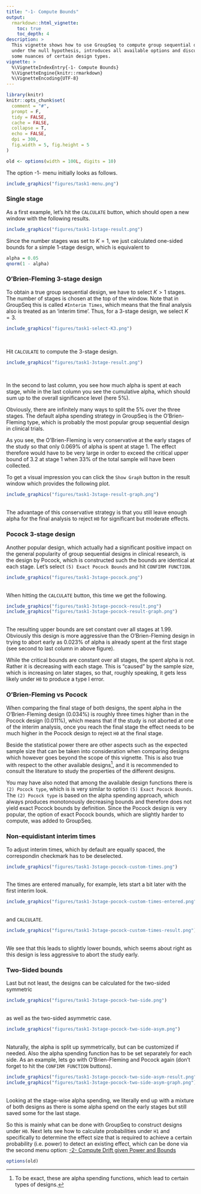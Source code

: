 ---
title: "-1- Compute Bounds"
output:
  rmarkdown::html_vignette:
    toc: true
    toc_depth: 4
description: >
  This vignette shows how to use GroupSeq to compute group sequential designs
  under the null hypothesis, introduces all available options and discusses
  some nuances of certain design types.
vignette: >
  %\VignetteIndexEntry{-1- Compute Bounds}
  %\VignetteEngine{knitr::rmarkdown}
  %\VignetteEncoding{UTF-8}
---

```{r knitr-setup, include = FALSE}
library(knitr)
knitr::opts_chunk$set(
  comment = "#",
  prompt = F,
  tidy = FALSE,
  cache = FALSE,
  collapse = T,
  echo = FALSE,
  dpi = 300,
  fig.width = 5, fig.height = 5
)

old <- options(width = 100L, digits = 10)
```

The option -1- menu initially looks as follows.

```{r, out.width = "35%", echo = FALSE}
include_graphics("figures/task1-menu.png")
```

### Single stage

As a first example, let's hit the `CALCULATE` button, which should open a
new window with the following results.

```{r, out.width = "50%"}
include_graphics("figures/task1-1stage-result.png")
```

Since the number stages was set to $K = 1$, we just calculated one-sided
bounds for a simple 1-stage design, which is equivalent to

```{r, echo = TRUE}
alpha = 0.05
qnorm(1 - alpha)
```

### O'Brien-Fleming 3-stage design

To obtain a true group sequential design, we have to select $K > 1$ stages.
The number of stages is chosen at the top of the window.
Note that in GroupSeq this is called
`#Interim Times`, which means that the final analysis also is treated as an
'interim time'. Thus, for a 3-stage design, we select $K = 3$.

```{r, out.width = "25%"}
include_graphics("figures/task1-select-K3.png")
```
<br>

Hit `CALCULATE` to compute the 3-stage design.

```{r, out.width = "50%"}
include_graphics("figures/task1-3stage-result.png")
```

<br>

In the second to last column, you see how much alpha is spent at each stage,
while in the last column you see the cumulative alpha, which should sum up
to the overall significance level (here 5%).

Obviously, there are infinitely many ways to split the 5% over the three stages.
The default alpha spending strategy in GroupSeq is the O'Brien-Fleming type,
which is probably the most popular group sequential design in clinical trials.

As you see, the O'Brien-Fleming is very conservative at the early stages
of the study so that only 0.069% of alpha is spent at stage 1. The effect
therefore would have to be very large in order to exceed the critical
upper bound of 3.2 at stage 1 when 33% of the total sample will have been
collected.

To get a visual impression you can click the `Show Graph` button in the result
window which provides the following plot.

```{r, out.width = "50%"}
include_graphics("figures/task1-3stage-result-graph.png")
```

<br>
The advantage of this conservative strategy is that you still leave enough
alpha for the final analysis to reject `H0` for significant but moderate effects.

### Pocock 3-stage design

Another popular design, which actually had a significant positive impact on
the general popularity of group sequential designs in clinical research,
is the design by Pocock, which is constructed such the bounds are identical
at each stage. Let's select `(5) Exact Pocock Bounds` and hit `CONFIRM FUNCTION`.

```{r, out.width = "35%", echo = FALSE}
include_graphics("figures/task1-3stage-pocock.png")
```

<br>
When hitting the `CALCULATE` button, this time we get the following.

```{r, out.width = c("55%", "40%"), echo = FALSE,fig.show="hold"}
include_graphics("figures/task1-3stage-pocock-result.png")
include_graphics("figures/task1-3stage-pocock-result-graph.png")
```

<br>
The resulting upper bounds are set constant over all stages at
1.99. Obviously this design is more aggressive than the O'Brien-Fleming design
in trying to abort early as 0.023% of alpha is already spent at the first
stage (see second to last column in above figure).

While the critical bounds are constant over all stages, the spent alpha is not.
Rather it is decreasing with each stage. This is "caused" by
the sample size, which is increasing on later stages, so that, roughly speaking,
it gets less likely under `H0` to produce a type I error.

### O'Brien-Fleming vs Pocock

When comparing the final stage of both designs, the spent alpha in the
O'Brien-Fleming design (0.034%) is roughly three times higher than in
the Pocock design (0.011%), which means that if the study is not aborted at
one of the interim analysis, once you reach the final stage the effect needs to
be much higher in the Pocock design to reject `H0` at the final stage.

Beside the statistical power there are other aspects such as
the expected sample size that can be taken into
consideration when comparing designs which however goes beyond the scope
of this vignette. This is also true with respect to the other available
designs^[To be exact, these are alpha spending functions, which lead to
certain types of designs.],
and it is recommended to consult the literature to study the properties
of the different designs.

You may have also noted that among the available design functions there is
`(2) Pocock type`, which is is very similar to option `(5) Exact Pocock Bounds`.
The `(2) Pocock type` is based on the alpha spending approach,
which always produces monotonously decreasing bounds and therefore does
not yield exact Pocock bounds by
definition. Since the Pocock design is very popular, the option of exact Pocock
bounds, which are slightly harder to compute, was added to GroupSeq.


### Non-equidistant interim times

To adjust interim times, which by default are equally spaced, the
correspondin checkmark has to be deselected.
```{r, out.width = "35%", echo = FALSE}
include_graphics("figures/task1-3stage-pocock-custom-times.png")
```

<br>
The times are entered manually, for example, lets start a bit later with the
first interim look.

```{r, out.width = "35%", echo = FALSE}
include_graphics("figures/task1-3stage-pocock-custom-times-entered.png")
```

<br>
and `CALCULATE`.

```{r, out.width = "50%", echo = FALSE}
include_graphics("figures/task1-3stage-pocock-custom-times-result.png")
```

<br>
We see that this leads to slightly lower bounds, which seems about right as
this design is less aggressive to abort the study early.


### Two-Sided bounds

Last but not least, the designs can be calculated for the two-sided symmetric

```{r, out.width = "35%", echo = FALSE}
include_graphics("figures/task1-3stage-pocock-two-side.png")
```

<br>
as well as the two-sided asymmetric case.

```{r, out.width = "35%", echo = FALSE}
include_graphics("figures/task1-3stage-pocock-two-side-asym.png")
```

<br>
Naturally, the alpha is split up symmetrically, but can be customized if needed.
Also the alpha spending function has to be set separately for each side.
As an example, lets go with O'Brien-Fleming and Pocock again (don't forget to
hit the `CONFIRM FUNCTION` buttons).


```{r, out.width = c("55%", "40%"), echo = FALSE,fig.show="hold"}
include_graphics("figures/task1-3stage-pocock-two-side-asym-result.png")
include_graphics("figures/task1-3stage-pocock-two-side-asym-graph.png")
```

<br>
Looking at the stage-wise alpha spending, we literally end up with a mixture
of both designs as there is some alpha spend on the early stages but still
saved some for the last stage.

So this is mainly what can be done with GroupSeq to construct designs under `H0`.
Next lets see how to calculate probabilities under `H1` and specifically
to determine the effect size that is required to achieve a certain probability
(i.e. power) to detect an existing effect, which can be done via the second
menu option:
[-2- Compute Drift given Power and Bounds](https://rpahl.github.io/GroupSeq/articles/task-2-compute-drift.html)


```{r, include = FALSE}
options(old)
```


